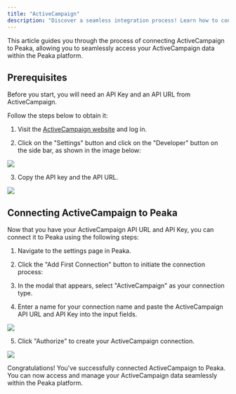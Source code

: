 ```yaml
---
title: "ActiveCampaign"
description: "Discover a seamless integration process! Learn how to connect ActiveCampaign to Peaka effortlessly for streamlined transactions."
---
```


This article guides you through the process of connecting ActiveCampaign to Peaka, allowing you to seamlessly access your ActiveCampaign data within the Peaka platform.

## Prerequisites

Before you start, you will need an API Key and an API URL from ActiveCampaign.

Follow the steps below to obtain it:

1. Visit the [ActiveCampaign website](https://www.activecampaign.com/) and log in.

2. Click on the "Settings" button and click on the "Developer" button on the side bar, as shown in the image below:

<img src="https://cdn.peaka.com/integrations/active-campaign-1.png" />

3. Copy the API key and the API URL.

<img src="https://cdn.peaka.com/integrations/active-campaign-2.png" />

## Connecting ActiveCampaign to Peaka

Now that you have your ActiveCampaign API URL and API Key, you can connect it to Peaka using the following steps:

1. Navigate to the settings page in Peaka.

2. Click the "Add First Connection" button to initiate the connection process:

3. In the modal that appears, select "ActiveCampaign" as your connection type.

4. Enter a name for your connection name and paste the ActiveCampaign API URL and API Key into the input fields.

<img src="https://cdn.peaka.com/integrations/active-campaign-3.png" />

5. Click "Authorize" to create your ActiveCampaign connection.

<img src="https://cdn.peaka.com/integrations/active-campaign-4.png" />

Congratulations! You've successfully connected ActiveCampaign to Peaka. You can now access and manage your ActiveCampaign data seamlessly within the Peaka platform.
